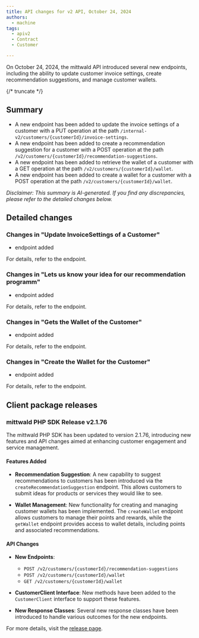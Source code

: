 ```yaml
---
title: API changes for v2 API, October 24, 2024
authors:
  - machine
tags:
  - apiv2
  - Contract
  - Customer

---
```



On October 24, 2024, the mittwald API introduced several new endpoints, including the ability to update customer invoice settings, create recommendation suggestions, and manage customer wallets.

{/* truncate */}



## Summary


- A new endpoint has been added to update the invoice settings of a customer with a PUT operation at the path `/internal-v2/customers/{customerId}/invoice-settings`.
- A new endpoint has been added to create a recommendation suggestion for a customer with a POST operation at the path `/v2/customers/{customerId}/recommendation-suggestions`.
- A new endpoint has been added to retrieve the wallet of a customer with a GET operation at the path `/v2/customers/{customerId}/wallet`.
- A new endpoint has been added to create a wallet for a customer with a POST operation at the path `/v2/customers/{customerId}/wallet`.

_Disclaimer: This summary is AI-generated. If you find any discrepancies, please refer to the detailed changes below._


## Detailed changes



### Changes in "Update InvoiceSettings of a Customer"


- endpoint added


For details, refer to the <OperationLink operation="invoice-replace-invoice-settings" apiVersion="v2" /> endpoint.



### Changes in "Lets us know your idea for our recommendation programm"


- endpoint added


For details, refer to the <OperationLink operation="customer-create-recommendation-suggestion" apiVersion="v2" /> endpoint.



### Changes in "Gets the Wallet of the Customer"


- endpoint added


For details, refer to the <OperationLink operation="customer-get-wallet" apiVersion="v2" /> endpoint.



### Changes in "Create the Wallet for the Customer"


- endpoint added


For details, refer to the <OperationLink operation="customer-create-wallet" apiVersion="v2" /> endpoint.




## Client package releases


### mittwald PHP SDK Release v2.1.76

The mittwald PHP SDK has been updated to version 2.1.76, introducing new features and API changes aimed at enhancing customer engagement and service management. 

#### Features Added

- **Recommendation Suggestion**: A new capability to suggest recommendations to customers has been introduced via the `createRecommendationSuggestion` endpoint. This allows customers to submit ideas for products or services they would like to see.
  
- **Wallet Management**: New functionality for creating and managing customer wallets has been implemented. The `createWallet` endpoint allows customers to manage their points and rewards, while the `getWallet` endpoint provides access to wallet details, including points and associated recommendations.

#### API Changes

- **New Endpoints**:
  - `POST /v2/customers/{customerId}/recommendation-suggestions`
  - `POST /v2/customers/{customerId}/wallet`
  - `GET /v2/customers/{customerId}/wallet`

- **CustomerClient Interface**: New methods have been added to the `CustomerClient` interface to support these features.

- **New Response Classes**: Several new response classes have been introduced to handle various outcomes for the new endpoints.

For more details, visit the [release page](https://github.com/mittwald/api-client-php/releases/tag/v2.1.76).

